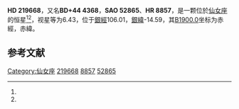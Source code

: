 {{Starbox begin
| name = HD 219668
}}
{{Starbox observe
| epoch = [[J2000.0|J2000.0]]
| constell = [[仙女座|仙女座]]<ref name=SIMBAD>{{cite web
 | url=http://simbad.u-strasbg.fr/simbad/sim-id?Ident=HR+8857
 | title =Pulsating variable Star
 | publisher=Centre de Données astronomiques de Strasbourg
 | work=SIMBAD
 | accessdate=2012-07-13}}</ref><ref name=DATA>{{cite web
 | url=http://vizier.u-strasbg.fr/viz-bin/VizieR-5?-out.add=.&-source=5050&-corr=PK=HR&-out.max=9999&HR=8857
 | title=VizieR Detailed Page
 | accessdate=2012-07-13
 | archive-date=2019-02-16
 | archive-url=https://web.archive.org/web/20190216102819/http://vizier.u-strasbg.fr/viz-bin/VizieR-5?-out.add=.&-source=5050&-corr=PK=HR&-out.max=9999&HR=8857
 | dead-url=no
 }}</ref>
| 星官 = 
| ra = {{RA|23|17|16.6}}<ref name=SIMBAD /><ref name=DATA />
| dec = {{DEC|+45|9|51}}<ref name=SIMBAD /><ref name=DATA />
| appmag_v = 6.43<ref name=SIMBAD /><ref name=DATA />
}}
{{Starbox character
| class = K0IV<ref name=SIMBAD /><ref name=DATA />
| b-v = 1.07<ref name=SIMBAD /><ref name=DATA />
| u-b = 1.01<ref name=SIMBAD /><ref name=DATA />
| r-i = <ref name=SIMBAD /><ref name=DATA />
| variable = 
}}
{{Starbox astrometry
| radial_v = 1.01
| prop_mo_ra = -38
| parallax = 
| p_error = 
}}
{{Starbox catalog
| names =BD+44 4368，[[SAO星表|SAO]] 52865，[[HD星表|HD]] 219668，[[HR星表|HR]] 8857}}
{{Starbox reference |Simbad=HR+8857}}
{{Starbox end}}

'''HD 219668'''，又名'''BD+44 4368'''，'''SAO 52865'''、'''HR 8857'''，是一颗位於[[仙女座|仙女座]]的恒星<ref name=SIMBAD /><ref name=DATA />，视星等为6.43，位于[[銀道座標系|銀經]]106.01，[[銀道座標系|銀緯]]-14.59，其[[B1900.0|B1900.0]]坐标为赤經{{RA|23|12|34.3}}，赤緯{{DEC|+44|-14.59|11}}。

== 参考文献 ==
{{reflist}}

{{star-stub}}

[[Category:仙女座|Category:仙女座]]
[[Category:HD和HDE天體|219668]]
[[Category:HR天體|8857]]
[[Category:SAO天體|52865]]